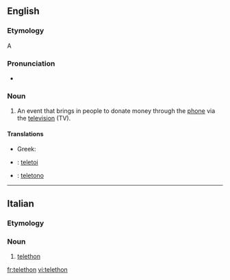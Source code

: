 ==English==

===Etymology===
A {{blend|telephone|marathon|nocap=1|lang=en}}

===Pronunciation===
* {{a|UK}} {{IPA|/ˈtɛl.əˌθɒn/|lang=en}}

===Noun===
{{en-noun}}

# An event that brings in people to donate money through the [[phone]] via the [[television]] (TV).

====Translations====
{{trans-top|television event}}
* Greek: {{t+|el|τηλεμαραθώνιος|m|tr=tilemarathónios}}
{{trans-mid}}
{{trans-bottom}}

{{checktrans-top}}
* {{ttbc|eu}}: [[teletoi]]
{{trans-mid}}
* {{ttbc|it}}: [[teletono]]
{{trans-bottom}}

----

==Italian==

===Etymology===
{{etyl|en|it}} {{prefix|tele|marathon|lang=it}}

===Noun===
{{head|it|noun|g=m|invariable}}

# [[#English|telethon]]

[[fr:telethon]]
[[vi:telethon]]